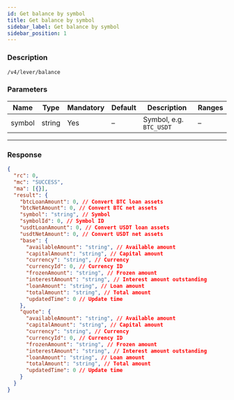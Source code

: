 ```yaml
---
id: Get balance by symbol
title: Get balance by symbol
sidebar_label: Get balance by symbol
sidebar_position: 1
---
```


### Description

`/v4/lever/balance`

### Parameters

| Name   | Type   | Mandatory | Default | Description             | Ranges |
| ------ | ------ | --------- | ------- | ----------------------- | ------ |
| symbol | string | Yes       | –       | Symbol, e.g. `BTC_USDT` | –      |

---

### Response

```json
{
  "rc": 0,
  "mc": "SUCCESS",
  "ma": [{}],
  "result": {
    "btcLoanAmount": 0, // Convert BTC loan assets
    "btcNetAmount": 0, // Convert BTC net assets
    "symbol": "string", // Symbol
    "symbolId": 0, // Symbol ID
    "usdtLoanAmount": 0, // Convert USDT loan assets
    "usdtNetAmount": 0, // Convert USDT net assets
    "base": {
      "availableAmount": "string", // Available amount
      "capitalAmount": "string", // Capital amount
      "currency": "string", // Currency
      "currencyId": 0, // Currency ID
      "frozenAmount": "string", // Frozen amount
      "interestAmount": "string", // Interest amount outstanding
      "loanAmount": "string", // Loan amount
      "totalAmount": "string", // Total amount
      "updatedTime": 0 // Update time
    },
    "quote": {
      "availableAmount": "string", // Available amount
      "capitalAmount": "string", // Capital amount
      "currency": "string", // Currency
      "currencyId": 0, // Currency ID
      "frozenAmount": "string", // Frozen amount
      "interestAmount": "string", // Interest amount outstanding
      "loanAmount": "string", // Loan amount
      "totalAmount": "string", // Total amount
      "updatedTime": 0 // Update time
    }
  }
}
```
